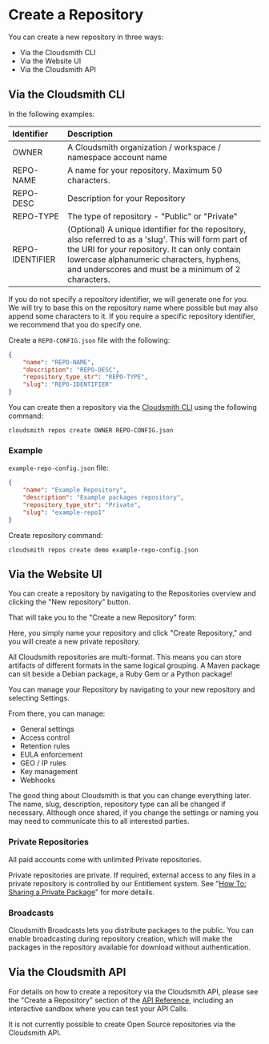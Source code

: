 
# Create a Repository

You can create a new repository in three ways: 

- Via the Cloudsmith CLI
- Via the Website UI
- Via the Cloudsmith API

## Via the Cloudsmith CLI

In the following examples:

|Identifier|Description|
|:---|:---|
|OWNER|A Cloudsmith organization / workspace / namespace account name|
|REPO-NAME|A name for your repository. Maximum 50 characters.|
|REPO-DESC|Description for your Repository|
|REPO-TYPE|The type of repository - "Public" or "Private"|
|REPO-IDENTIFIER|(Optional) A unique identifier for the repository, also referred to as a 'slug'. This will form part of the URI for your repository. It can only contain lowercase alphanumeric characters, hyphens, and underscores and must be a minimum of 2 characters.|

<Note variant="note">
  If you do not specify a repository identifier, we will generate one for you. We will try to base this on the repository name where possible but may also append some characters to it. If you require a specific repository identifier, we recommend that you do specify one.
</Note>

Create a `REPO-CONFIG.json` file with the following: 

```json
{
    "name": "REPO-NAME",
    "description": "REPO-DESC",
    "repository_type_str": "REPO-TYPE",
    "slug": "REPO-IDENTIFIER"
}
```

You can create then a repository via the [Cloudsmith CLI](/getting-started/cli) using the following command: 

```
cloudsmith repos create OWNER REPO-CONFIG.json
```

### Example

`example-repo-config.json` file:

```json
{
    "name": "Example Repository",
    "description": "Example packages repository",
    "repository_type_str": "Private",
    "slug": "example-repo1"
}
```

Create repository command: 

```shell
cloudsmith repos create demo example-repo-config.json
```

<BlockImage src={img12b8126_repo_create} alt="cloudsmith repos create command"></BlockImage>

## Via the Website UI

You can create a repository by navigating to the Repositories overview and clicking the "New repository" button.

<BlockImage src={img_create_repository} alt=""></BlockImage>

That will take you to the "Create a new Repository" form:

<BlockImage src={img_create_a_new_repo} alt=""></BlockImage>

Here, you simply name your repository and click "Create Repository," and you will create a new private repository. 

<Note variant="note" headline="Multi-Format Repositories">
  All Cloudsmith repositories are multi-format. This means you can store artifacts of different formats in the same logical grouping. A Maven package can sit beside a Debian package, a Ruby Gem or a Python package!
</Note>

You can manage your Repository by navigating to your new repository and selecting Settings. 

<BlockImage src={img_repo_settings} alt=""></BlockImage>

From there, you can manage:

- General settings
- Access control
- Retention rules
- EULA enforcement
- GEO / IP rules
- Key management
- Webhooks

<Note variant="note" headline="Changing Repository Settings">
  The good thing about Cloudsmith is that you can change everything later. The name, slug, description, repository type can all be changed if necessary. Although once shared, if you change the settings or naming you may need to communicate this to all interested parties.
</Note>

### Private Repositories

All paid accounts come with unlimited Private repositories.

Private repositories are private. If required, external access to any files in a private repository is controlled by our Entitlement system. See "[How To: Sharing a Private Package](/artifact-management/sharing-a-private-package)" for more details.

### Broadcasts

Cloudsmith Broadcasts lets you distribute packages to the public. You can enable broadcasting during repository creation, which will make the packages in the repository available for download without authentication. 

## Via the Cloudsmith API

For details on how to create a repository via the Cloudsmith API, please see the "Create a Repository" section of the [API Reference](/api/repos/create), including an interactive sandbox where you can test your API Calls.

<Note variant="note">
  It is not currently possible to create Open Source repositories via the Cloudsmith API.
</Note>